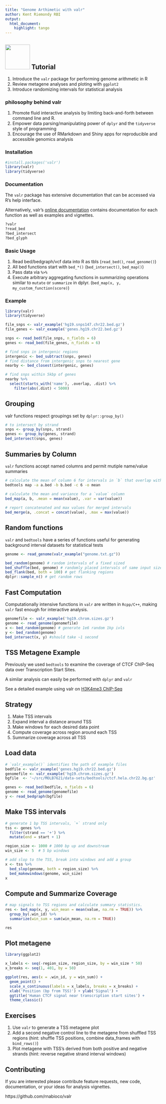```yaml
---
title: "Genome Arthimetic with valr" 
author: Kent Riemondy RBI
output:
  html_document:
    highlight: tango
---
```


## <img src="images/valr_logo.png" style="width: 80px;"/> Tutorial

1. Introduce the `valr` package for performing genome arithmetic in R  
2. Review metagene analyses and ploting with `ggplot2`  
3. Introduce randomizing intervals for statistical analysis  

### philosophy behind valr 

1. Promote fluid interactive analysis by limiting back-and-forth between
   command line and R.  
2. Empower data parsing/manipulating power of `dplyr` and
   the `tidyverse` style of programming  
3. Encourage the use of RMarkdown and Shiny apps for reproducible and
   accessible genomics analysis   

### Installation

```r
#install.packages('valr')
library(valr)
library(tidyverse)
```

### Documentation

The `valr` package has extensive documentation that can be accessed via R's help interface.

Alternatively, valr's [online documentation](http://rnabioco.github.io/valr) contains documentation for each function as well as examples and vignettes.  

```r
?valr
?read_bed
?bed_intersect
?bed_glyph
```



### Basic Usage

1. Read bed/bedgraph/vcf data into R as tbls (`read_bed()`, `read_genome()`)  
2. All bed functions start with `bed_*()` (`bed_intersect()`, `bed_map()`)   
3. Pass data via `%>%`   
4. Execute arbitrary aggregating functions in summarizing operations similar to `mutate` or `summarize` in dplyr.
   (`bed_map(x, y, my_custom_function(score)`)  

### Example

```r
library(valr)
library(tidyverse)

file_snps <- valr_example('hg19.snps147.chr22.bed.gz')
file_genes <- valr_example('genes.hg19.chr22.bed.gz')

snps <- read_bed(file_snps, n_fields = 6)
genes <- read_bed(file_genes, n_fields = 6)

# find snps in intergenic regions
intergenic <- bed_subtract(snps, genes)
# find distance from intergenic snps to nearest gene
nearby <- bed_closest(intergenic, genes)

# find snps within 5kbp of genes
nearby %>%
  select(starts_with('name'), .overlap, .dist) %>%
    filter(abs(.dist) < 5000)
```
    
## Grouping 

valr functions respect groupings set by ``dplyr::group_by()``

```r
# to intersect by strand
snps <- group_by(snps, strand)
genes <- group_by(genes, strand)
bed_intersect(snps, genes)
```

## Summaries by Column

``valr`` functions accept named columns and permit mutiple name/value
summaries 

```bash
# calculate the mean of column 6 for intervals in `b` that overlap with `a`
bedtools map -a a.bed -b b.bed -c 6 -o mean
```

```r
# calculate the mean and variance for a `value` column
bed_map(a, b, .mean = mean(value), .var = var(value))
    
# report concatenated and max values for merged intervals
bed_merge(a, .concat = concat(value), .max = max(value))
```

## Random functions

`valr` and `bedtools` have a series of functions useful for generating
background interval datasets for statistical tests

```r
genome <- read_genome(valr_example("genome.txt.gz"))

bed_random(genome) # random intervals of a fixed sized
bed_shuffle(bed, genome) # randomly placed intervals of same input size
bed_flank(bed, both = 100) # get flanking regions
dplyr::sample_n() # get random rows 
```

## Fast Computation

Computationally intensive functions in `valr` are written in `Rcpp/C++`,
making `valr` fast enough for interactive analysis.

```r
genomefile <- valr_example('hg19.chrom.sizes.gz')
genome <- read_genome(genomefile)
x <- bed_random(genome) # generate 1e6 random 1kp ivls
y <- bed_random(genome)
bed_intersect(x, y) #should take ~1 second
```

## TSS Metagene Example

Previously we used `bedtools` to examine the coverage of
CTCF ChIP-Seq data over Transcription Start Sites. 

A similar analysis can easily be performed with `dplyr` and `valr`

See a detailed example using valr on [H3K4me3 ChIP-Seq](http://rnabioco.github.io/valr/articles/valr.html#meta-analysis)

## Strategy

1. Make TSS intervals  
2. Expand interval a distance around TSS  
3. Make windows for each desired data point  
4. Compute coverage across region around each TSS  
5. Summarize coverage across all TSS  

## Load data

```r
# `valr_example()` identifies the path of example files
bedfile <- valr_example('genes.hg19.chr22.bed.gz')
genomefile <- valr_example('hg19.chrom.sizes.gz')
bgfile  <- '~/src/MOLB7621/data-sets/bedtools/ctcf.hela.chr22.bg.gz'

genes <- read_bed(bedfile, n_fields = 6)
genome <- read_genome(genomefile)
y <- read_bedgraph(bgfile)
```

## Make TSS intervals

```r
    
# generate 1 bp TSS intervals, `+` strand only
tss <- genes %>%
  filter(strand == '+') %>%
  mutate(end = start + 1)

region_size <- 1000 # 1000 bp up and downstream
win_size <- 5  # 5 bp windows

# add slop to the TSS, break into windows and add a group
x <- tss %>%
  bed_slop(genome, both = region_size) %>%
  bed_makewindows(genome, win_size)
x
```

## Compute and Summarize Coverage

```r
# map signals to TSS regions and calculate summary statistics.
res <- bed_map(x, y, win_mean = mean(value, na.rm = TRUE)) %>%
  group_by(.win_id) %>%
  summarize(win_sum = sum(win_mean, na.rm = TRUE))

res
```

## Plot metagene

```r
library(ggplot2)

x_labels <- seq(-region_size, region_size, by = win_size * 50)
x_breaks <- seq(1, 401, by = 50)

ggplot(res, aes(x = .win_id, y = win_sum)) +
  geom_point() + 
  scale_x_continuous(labels = x_labels, breaks = x_breaks) +
  xlab('Position (bp from TSS)') + ylab('Signal') +
  ggtitle('Human CTCF signal near transcription start sites') +
  theme_classic()
```

## Exercises

1. Use `valr` to generate a TSS metagene plot
2. Add a second negative control line to the metagene from shuffled TSS regions (hint: shuffle TSS positions, combine data_frames with `bind_rows()`)
3. Plot metagene with TSS's derived from both positive and negative strands (hint: reverse negative strand interval windows)

## Contributing

If you are interested please contribute feature requests, new code,
documentation, or your ideas for analysis vignettes.

https://github.com/rnabioco/valr

